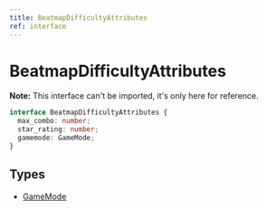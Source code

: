 ```yaml
---
title: BeatmapDifficultyAttributes
ref: interface
---
```


# BeatmapDifficultyAttributes

**Note:** This interface can't be imported, it's only here for reference.

```ts
interface BeatmapDifficultyAttributes {
  max_combo: number;
  star_rating: number;
  gamemode: GameMode;
}
```

## Types

- [GameMode](/references/game-mode)
